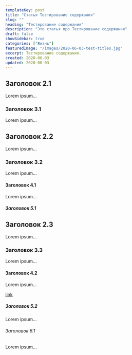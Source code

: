 ```yaml
---
templateKey: post
title: "Статья Тестирование содержания"
slug: ""
heading: "Тестирование содержания"
description: "Это статья про Тестирование содержания"
draft: false
showSidebar: true
categories: ["Жизнь"]
featuredImage: "/images/2020-06-03-test-titles.jpg"
excerpt: Тестирование содержания.
created: 2020-06-03
updated: 2020-06-03
---
```


## Заголовок 2.1

Lorem ipsum...

### Заголовок 3.1

Lorem ipsum...

## Заголовок 2.2

Lorem ipsum...

### Заголовок 3.2

Lorem ipsum...

#### Заголовок 4.1

Lorem ipsum...

##### Заголовок 5.1

## Заголовок 2.3

Lorem ipsum...

### Заголовок 3.3

Lorem ipsum...

#### Заголовок 4.2

Lorem ipsum...

[link](https://google.com)

##### Заголовок 5.2

Lorem ipsum...

###### Заголовок 6.1

Lorem ipsum...
